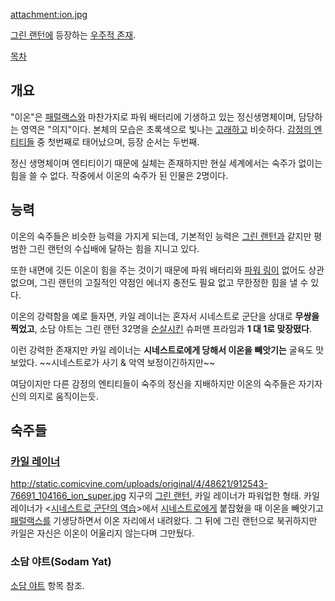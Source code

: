 attachment:ion.jpg

[[그린 랜턴]]에 등장하는 [[우주적 존재]].

[[목차]]

== 개요 ==
"이온"은 [[패럴랙스]]와 마찬가지로 파워 배터리에 기생하고 있는 정신생명체이며, 담당하는 영역은 "의지"이다. 본체의 모습은 초록색으로 빛나는 [[고래]]하고 비슷하다. [[감정의 엔티티]]들 중 첫번째로 태어났으며, 등장 순서는 두번째.

정신 생명체이며 엔티티이기 때문에 실체는 존재하지만 현실 세계에서는 숙주가 없이는 힘을 쓸 수 없다. 작중에서 이온의 숙주가 된 인물은 2명이다.

== 능력 ==
이온의 숙주들은 비슷한 능력을 가지게 되는데, 기본적인 능력은 [[그린 랜턴]]과 같지만 평범한 그린 랜턴의 수십배에 달하는 힘을 지니고 있다.

또한 내면에 깃든 이온이 힘을 주는 것이기 때문에 파워 배터리와 [[파워 링]]이 없어도 상관없으며, 그린 랜턴의 고질적인 약점인 에너지 충전도 필요 없고 무한정한 힘을 낼 수 있다.

이온의 강력함을 예로 들자면, 카일 레이너는 혼자서 시네스트로 군단을 상대로 '''무쌍을 찍었고''', 소담 야트는 그린 랜턴 32명을 [[순살]]시킨 슈퍼맨 프라임과 '''1 대 1로 맞장떴다'''.

이런 강력한 존재지만 카일 레이너는 '''시네스트로에게 당해서 이온을 빼앗기는''' 굴욕도 맛보았다. ~~시네스트로가 사기 & 악역 보정이긴하지만~~

여담이지만 다른 감정의 엔티티들이 숙주의 정신을 지배하지만 이온의 숙주들은 자기자신의 의지로 움직이는듯.

== 숙주들 ==
=== [[카일 레이너]] ===
http://static.comicvine.com/uploads/original/4/48621/912543-76691_104166_ion_super.jpg
지구의 [[그린 랜턴]], 카일 레이너가 파워업한 형태. 
카일 레이너가 <[[시네스트로 군단의 역습]]>에서 [[시네스트로]]에게 붙잡혔을 때 이온을 빼앗기고 [[패럴랙스]]를 기생당하면서 이온 자리에서 내려왔다. 그 뒤에 그린 랜턴으로 북귀하지만 카일은 자신은 이온이 어울리지 않는다며 그만뒀다.

=== 소담 야트(Sodam Yat) ===
[[소담 야트]] 항목 참조.
